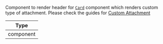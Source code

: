 Component to render header for [`Card`](../../../ui-components/card.mdx) component which renders custom type of attachment. Please check the guides for [Custom Attachment](/reactnative/guides/custom-attachment)

| Type |
| - |
| component |